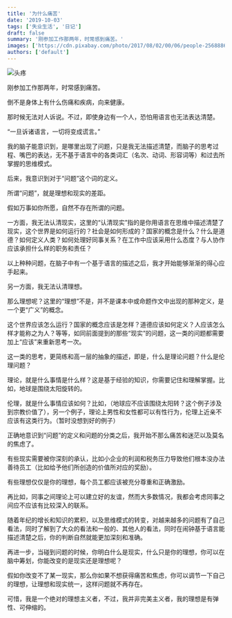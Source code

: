 ```yaml
---
title: '为什么痛苦'
date: '2019-10-03'
tags: ['失业生活', '日记']
draft: false
summary: '刚参加工作那两年，时常感到痛苦。'
images: ['https://cdn.pixabay.com/photo/2017/08/02/00/06/people-2568886_1280.jpg']
authors: ['default']
---
```


![头疼](https://cdn.pixabay.com/photo/2017/08/02/00/06/people-2568886_1280.jpg)

刚参加工作那两年，时常感到痛苦。

倒不是身体上有什么伤痛和疾病，向来健康。

那时候无法对人诉说。不过，即使身边有一个人，恐怕用语言也无法表达清楚。

“一旦诉诸语言，一切将变成谎言。”

我的脑子能意识到，是哪里出现了问题，只是我无法描述清楚，而脑子的思考过程、嘴巴的表达，无不基于语言中的各类词汇（名次、动词、形容词等）和过去所掌握的思维模式。

后来，我意识到对于“问题”这个词的定义。

所谓“问题”，就是理想和现实的差距。

假如万事如你所愿，自然不存在所谓的问题。

一方面，我无法认清现实，这里的“认清现实”指的是你用语言在思维中描述清楚了现实，这个世界是如何运行的？社会是如何形成的？国家的概念是什么？什么是道德？如何定义人类？如何处理好同事关系？在工作中应该采用什么态度？与人协作应该承担什么样的职务和责任？

以上种种问题，在脑子中有一个基于语言的描述之后，我才开始能够渐渐的得心应手起来。

另一方面，我无法认清理想。

那么理想呢？这里的“理想”不是，并不是课本中或命题作文中出现的那种定义，是一个更“广义”的概念。

这个世界应该怎么运行？国家的概念应该是怎样？道德应该如何定义？人应该怎么样才能称之为人？等等，如同前面提到的那些“现实”的问题，这一类的问题都需要加上“应该”来重新思考一次。

这一类的思考，更简练和高一层的抽象的描述，即是，什么是理论问题？什么是伦理问题？

理论，就是什么事情是什么样？这是基于经验的知识，你需要记住和理解掌握。比如，地球是围绕太阳旋转的。

伦理，就是什么事情应该如何？比如，（地球应不应该围绕太阳转？这个例子涉及到宗教价值了），另一个例子，理论上男性和女性都可以有性行为，伦理上近亲不应该有这类行为。（暂时没想到好的例子）

正确地意识到“问题”的定义和问题的分类之后，我开始不那么痛苦和迷茫以及莫名的焦虑了。

有些现实需要被你深刻的承认，比如小企业的利润和税务压力导致他们根本没办法善待员工（比如给予他们所创造的价值所对应的奖励）。

有些理想仅仅是你的理想，每个员工都应该被充分尊重和正确激励。

再比如，同事之间理论上可以建立好的友谊，然而大多数情况，我都会考虑同事之间应不应该有比较深入的联系。

随着年纪的增长和知识的累积，以及思维模式的转变，对越来越多的问题有了自己看法，同时了解到了大众的看法和一般的、其他人的看法，同时在闹钟基于语言能描述清楚之后，你的判断自然就能更加深刻和准确。

再进一步，当碰到问题的时候，你明白什么是现实，什么只是你的理想，你可以在脑中筹划，你能改变的是现实还是理想呢？

假如你改变不了某一现实，那么你如果不想获得痛苦和焦虑，你可以调节一下自己的理想，让理想和现实统一，这样问题就不再存在。

可惜，我是一个绝对的理想主义者，不过，我并非完美主义者，我的理想是有弹性、可伸缩的。
